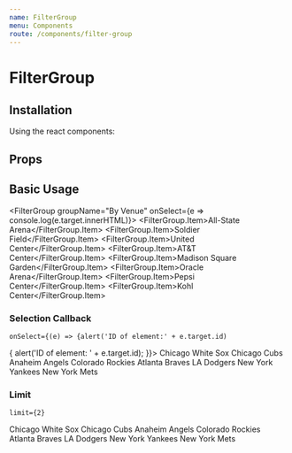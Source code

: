 ```yaml
---
name: FilterGroup
menu: Components
route: /components/filter-group
---
```



# FilterGroup

## Installation

Using the react components:


## Props

<Props of={FilterGroup} />

## Basic Usage

<Playground>

<FilterGroup groupName="By Venue" onSelect={e => console.log(e.target.innerHTML)}>
    <FilterGroup.Item>All-State Arena</FilterGroup.Item>
    <FilterGroup.Item>Soldier Field</FilterGroup.Item>
    <FilterGroup.Item>United Center</FilterGroup.Item>
    <FilterGroup.Item>AT&T Center</FilterGroup.Item>
    <FilterGroup.Item>Madison Square Garden</FilterGroup.Item>
    <FilterGroup.Item>Oracle Arena</FilterGroup.Item>
    <FilterGroup.Item>Pepsi Center</FilterGroup.Item>
    <FilterGroup.Item>Kohl Center</FilterGroup.Item>
</FilterGroup>

</Playground>

### Selection Callback

`onSelect={(e) => {alert('ID of element:' + e.target.id)`

<Playground>
    <FilterGroup
        groupName="By Teams"
        onSelect={e => {
            alert('ID of element: ' + e.target.id);
        }}>
        <FilterGroup.Item id="1">Chicago White Sox</FilterGroup.Item>
        <FilterGroup.Item id="2">Chicago Cubs</FilterGroup.Item>
        <FilterGroup.Item id="3">Anaheim Angels</FilterGroup.Item>
        <FilterGroup.Item id="4">Colorado Rockies</FilterGroup.Item>
        <FilterGroup.Item id="5">Atlanta Braves</FilterGroup.Item>
        <FilterGroup.Item id="6">LA Dodgers</FilterGroup.Item>
        <FilterGroup.Item id="7">New York Yankees</FilterGroup.Item>
        <FilterGroup.Item id="8">New York Mets</FilterGroup.Item>
    </FilterGroup>
</Playground>

### Limit

`limit={2}`

<Playground>
    <FilterGroup groupName="By Teams" limit={2}>
        <FilterGroup.Item id="1">Chicago White Sox</FilterGroup.Item>
        <FilterGroup.Item id="2">Chicago Cubs</FilterGroup.Item>
        <FilterGroup.Item id="3">Anaheim Angels</FilterGroup.Item>
        <FilterGroup.Item id="4">Colorado Rockies</FilterGroup.Item>
        <FilterGroup.Item id="5">Atlanta Braves</FilterGroup.Item>
        <FilterGroup.Item id="6">LA Dodgers</FilterGroup.Item>
        <FilterGroup.Item id="7">New York Yankees</FilterGroup.Item>
        <FilterGroup.Item id="8">New York Mets</FilterGroup.Item>
    </FilterGroup>
</Playground>
